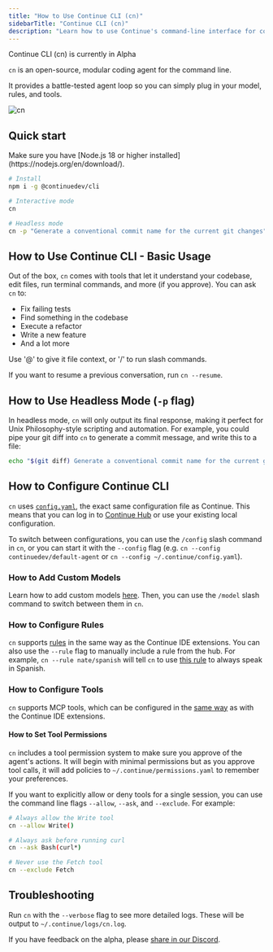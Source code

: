 ```yaml
---
title: "How to Use Continue CLI (cn)"
sidebarTitle: "Continue CLI (cn)"
description: "Learn how to use Continue's command-line interface for context engineering, automated coding tasks, and headless development workflows with customizable models, rules, and tools"
---
```


<Warning>Continue CLI (cn) is currently in Alpha</Warning>

`cn` is an open-source, modular coding agent for the command line.

It provides a battle-tested agent loop so you can simply plug in your model, rules, and tools.

![cn](/images/cn-demo.gif)

## Quick start

<Info>
  Make sure you have [Node.js 18 or higher
  installed](https://nodejs.org/en/download/).
</Info>

```bash
# Install
npm i -g @continuedev/cli

# Interactive mode
cn

# Headless mode
cn -p "Generate a conventional commit name for the current git changes"
```

## How to Use Continue CLI - Basic Usage

Out of the box, `cn` comes with tools that let it understand your codebase, edit files, run terminal commands, and more (if you approve). You can ask `cn` to:

- Fix failing tests
- Find something in the codebase
- Execute a refactor
- Write a new feature
- And a lot more

Use '@' to give it file context, or '/' to run slash commands.

If you want to resume a previous conversation, run `cn --resume`.

## How to Use Headless Mode (`-p` flag)

In headless mode, `cn` will only output its final response, making it perfect for Unix Philosophy-style scripting and automation. For example, you could pipe your git diff into `cn` to generate a commit message, and write this to a file:

```bash
echo "$(git diff) Generate a conventional commit name for the current git changes" | cn -p > commit-message.txt
```

## How to Configure Continue CLI

`cn` uses [`config.yaml`](/reference), the exact same configuration file as Continue. This means that you can log in to [Continue Hub](/hub/introduction) or use your existing local configuration.

To switch between configurations, you can use the `/config` slash command in `cn`, or you can start it with the `--config` flag (e.g. `cn --config continuedev/default-agent` or `cn --config ~/.continue/config.yaml`).

### How to Add Custom Models

Learn how to add custom models [here](/customize/overview). Then, you can use the `/model` slash command to switch between them in `cn`.

### How to Configure Rules

`cn` supports [rules](/customize/deep-dives/rules) in the same way as the Continue IDE extensions. You can also use the `--rule` flag to manually include a rule from the hub. For example, `cn --rule nate/spanish` will tell `cn` to use [this rule](https://hub.continue.dev/nate/spanish) to always speak in Spanish.

### How to Configure Tools

`cn` supports MCP tools, which can be configured in the [same way](/customize/deep-dives/mcp) as with the Continue IDE extensions.

#### How to Set Tool Permissions

`cn` includes a tool permission system to make sure you approve of the agent's actions. It will begin with minimal permissions but as you approve tool calls, it will add policies to `~/.continue/permissions.yaml` to remember your preferences.

If you want to explicitly allow or deny tools for a single session, you can use the command line flags `--allow`, `--ask`, and `--exclude`. For example:

```bash
# Always allow the Write tool
cn --allow Write()

# Always ask before running curl
cn --ask Bash(curl*)

# Never use the Fetch tool
cn --exclude Fetch
```

## Troubleshooting

Run `cn` with the `--verbose` flag to see more detailed logs. These will be output to `~/.continue/logs/cn.log`.

If you have feedback on the alpha, please [share in our Discord](https://discord.com/invite/EfJEfdFnDQ).
